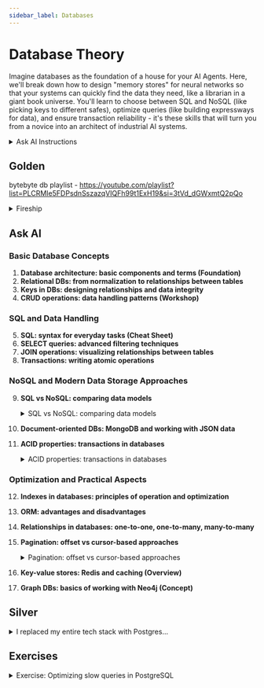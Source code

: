 ```yaml
---
sidebar_label: Databases
---
```


# Database Theory

Imagine databases as the foundation of a house for your AI Agents. Here, we'll break down how to design "memory stores" for neural networks so that your systems can quickly find the data they need, like a librarian in a giant book universe. You'll learn to choose between SQL and NoSQL (like picking keys to different safes), optimize queries (like building expressways for data), and ensure transaction reliability - it's these skills that will turn you from a novice into an architect of industrial AI systems.

<details>
<summary>Ask AI Instructions</summary>

:::tip instruction
Since these topics don't change over time, it's best to study them with a personal tutor - ChatGPT.

The learning process should be as follows:
- You create a system prompt for ChatGPT ([templates](../metalearning#chatgpt-prompts)), where you describe your background, preferences, level of detail in explanations, etc.
- Copy the topic from the list (triple click), and ask ChatGPT to explain this topic to you
- If you want to delve deeper, ask clarifying questions

Currently, this is the most convenient way to learn the basics. **In addition to the concepts, you can study additional materials in the Gold, Silver, and Extra sections.**
1. Gold - be sure to study before communicating with ChatGPT
2. Ask AI - ask questions on each unfamiliar topic
3. Silver - secondary materials
4. Extra - in-depth topics
:::

</details>

## Golden

bytebyte db playlist - https://youtube.com/playlist?list=PLCRMIe5FDPsdnSszazqVIQFh99t1ExH19&si=3tVd_dGWxmtQ2pQo

<details>
<summary>Fireship</summary>

<iframe width="560" height="315" src="https://www.youtube.com/embed/W2Z7fbCLSTw?si=60eK-dsMnFWZOINM" title="YouTube video player" frameborder="0" allow="accelerometer; autoplay; clipboard-write; encrypted-media; gyroscope; picture-in-picture; web-share" referrerpolicy="strict-origin-when-cross-origin" allowfullscreen></iframe>
<iframe width="560" height="315" src="https://www.youtube.com/embed/n2Fluyr3lbc?si=lltEIffEkETV4n5l" title="YouTube video player" frameborder="0" allow="accelerometer; autoplay; clipboard-write; encrypted-media; gyroscope; picture-in-picture; web-share" referrerpolicy="strict-origin-when-cross-origin" allowfullscreen></iframe>
<iframe width="560" height="315" src="https://www.youtube.com/embed/-bt_y4Loofg?si=xOpa80XW4nFo7T2b" title="YouTube video player" frameborder="0" allow="accelerometer; autoplay; clipboard-write; encrypted-media; gyroscope; picture-in-picture; web-share" referrerpolicy="strict-origin-when-cross-origin" allowfullscreen></iframe>
<iframe width="560" height="315" src="https://www.youtube.com/embed/T6L9EoBy8Zk?si=ng0sMPs4NdrShnoT" title="YouTube video player" frameborder="0" allow="accelerometer; autoplay; clipboard-write; encrypted-media; gyroscope; picture-in-picture; web-share" referrerpolicy="strict-origin-when-cross-origin" allowfullscreen></iframe>

</details>

## Ask AI

### Basic Database Concepts
1. **Database architecture: basic components and terms (Foundation)**
2. **Relational DBs: from normalization to relationships between tables**
3. **Keys in DBs: designing relationships and data integrity**
4. **CRUD operations: data handling patterns (Workshop)**

### SQL and Data Handling
5. **SQL: syntax for everyday tasks (Cheat Sheet)**
6. **SELECT queries: advanced filtering techniques**
7. **JOIN operations: visualizing relationships between tables**
8. **Transactions: writing atomic operations**

### NoSQL and Modern Data Storage Approaches
9. **SQL vs NoSQL: comparing data models**
    <details>
    <summary>SQL vs NoSQL: comparing data models</summary>

    <iframe width="560" height="315" src="https://www.youtube.com/embed/GAe5oB742dw?si=76fujMvzHJJjua25" title="YouTube video player" frameborder="0" allow="accelerometer; autoplay; clipboard-write; encrypted-media; gyroscope; picture-in-picture; web-share" referrerpolicy="strict-origin-when-cross-origin" allowfullscreen></iframe>

    </details>

10. **Document-oriented DBs: MongoDB and working with JSON data**
11. **ACID properties: transactions in databases**
    <details>
    <summary>ACID properties: transactions in databases</summary>

    <iframe width="560" height="315" src="https://www.youtube.com/embed/GAe5oB742dw?si=76fujMvzHJJjua25" title="YouTube video player" frameborder="0" allow="accelerometer; autoplay; clipboard-write; encrypted-media; gyroscope; picture-in-picture; web-share" referrerpolicy="strict-origin-when-cross-origin" allowfullscreen></iframe>

    </details>

### Optimization and Practical Aspects
12. **Indexes in databases: principles of operation and optimization**
13. **ORM: advantages and disadvantages**
14. **Relationships in databases: one-to-one, one-to-many, many-to-many**
15. **Pagination: offset vs cursor-based approaches**
    <details>
    <summary>Pagination: offset vs cursor-based approaches</summary>

    <iframe width="560" height="315" src="https://www.youtube.com/embed/14K_a2kKTxU?si=GeKkgP09fzgkF5hv" title="YouTube video player" frameborder="0" allow="accelerometer; autoplay; clipboard-write; encrypted-media; gyroscope; picture-in-picture; web-share" referrerpolicy="strict-origin-when-cross-origin" allowfullscreen></iframe>

    </details>
16. **Key-value stores: Redis and caching (Overview)**
17. **Graph DBs: basics of working with Neo4j (Concept)**

## Silver

<details>
<summary>I replaced my entire tech stack with Postgres...</summary>

<iframe width="560" height="315" src="https://www.youtube.com/embed/3JW732GrMdg?si=hkUA-ILoshFCS5DE" title="YouTube video player" frameborder="0" allow="accelerometer; autoplay; clipboard-write; encrypted-media; gyroscope; picture-in-picture; web-share" referrerpolicy="strict-origin-when-cross-origin" allowfullscreen></iframe>

</details>

## Exercises

<details>
<summary>Exercise: Optimizing slow queries in PostgreSQL</summary>

**Situation:**
We have a `user_actions` table in PostgreSQL with 10 million records:
```sql
CREATE TABLE user_actions (
    id SERIAL PRIMARY KEY,
    user_id INT NOT NULL,
    action_type VARCHAR(50) NOT NULL,
    created_at TIMESTAMP DEFAULT NOW(),
    metadata JSONB
);
```

**Problem:**
The following query takes 2.8 seconds to execute:
```sql
SELECT * FROM user_actions 
WHERE user_id = 123 
  AND action_type = 'search'
ORDER BY created_at DESC 
LIMIT 100;
```

**Task:**
1. Explain why the query is slow
2. Suggest a solution using indexes
3. Write SQL to create the index
4. Explain the trade-offs of your solution

<details>
<summary>Answer</summary>

1. **Reason for slow operation:** Lack of a suitable index for WHERE and ORDER BY conditions
2. **Solution:** Create a composite index covering filtering and sorting
3. **SQL:**
```sql
CREATE INDEX idx_user_actions_composite ON user_actions 
  (user_id, action_type, created_at DESC);
```
4. **Trade-offs:**
- Increase in DB size by ~15-20%
- Slight slowdown of INSERT/UPDATE operations
- It is recommended to use CONCURRENTLY for creation in production:
```sql
CREATE INDEX CONCURRENTLY idx_user_actions_composite ...;
```
</details>
</details>
